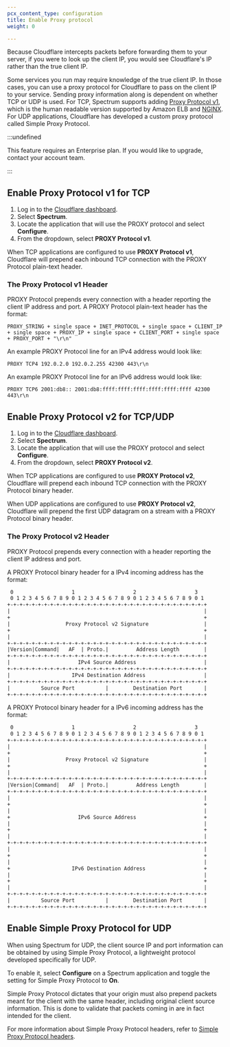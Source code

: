 ```yaml
---
pcx_content_type: configuration
title: Enable Proxy protocol
weight: 0

---
```


Because Cloudflare intercepts packets before forwarding them to your server, if you were to look up the client IP, you would see Cloudflare's IP rather than the true client IP.

Some services you run may require knowledge of the true client IP. In those cases, you can use a proxy protocol for Cloudflare to pass on the client IP to your service. Sending proxy information along is dependent on whether TCP or UDP is used. For TCP, Spectrum supports adding [Proxy Protocol v1](https://www.haproxy.org/download/1.8/doc/proxy-protocol.txt), which is the human readable version supported by Amazon ELB and [NGINX](https://docs.nginx.com/nginx/admin-guide/load-balancer/using-proxy-protocol/). For UDP applications, Cloudflare has developed a custom proxy protocol called Simple Proxy Protocol.

:::undefined


This feature requires an Enterprise plan. If you would like to upgrade, contact your account team.


:::

## Enable Proxy Protocol v1 for TCP

1. Log in to the [Cloudflare dashboard](https://dash.cloudflare.com/login).
2. Select **Spectrum**.
3. Locate the application that will use the PROXY protocol and select **Configure**.
4. From the dropdown, select **PROXY Protocol v1**.

When TCP applications are configured to use **PROXY Protocol v1**, Cloudflare will prepend each inbound TCP connection with the PROXY Protocol plain-text header.

### The Proxy Protocol v1 Header

PROXY Protocol prepends every connection with a header reporting the client IP address and port. A PROXY Protocol plain-text header has the format:

```
PROXY_STRING + single space + INET_PROTOCOL + single space + CLIENT_IP + single space + PROXY_IP + single space + CLIENT_PORT + single space + PROXY_PORT + "\r\n"
```

An example PROXY Protocol line for an IPv4 address would look like:

```
PROXY TCP4 192.0.2.0 192.0.2.255 42300 443\r\n
```

An example PROXY Protocol line for an IPv6 address would look like:

```
PROXY TCP6 2001:db8:: 2001:db8:ffff:ffff:ffff:ffff:ffff:ffff 42300 443\r\n
```

## Enable Proxy Protocol v2 for TCP/UDP

1. Log in to the [Cloudflare dashboard](https://dash.cloudflare.com/login).
2. Select **Spectrum**.
3. Locate the application that will use the PROXY protocol and select **Configure**.
4. From the dropdown, select **PROXY Protocol v2**.

When TCP applications are configured to use **PROXY Protocol v2**, Cloudflare will prepend each inbound TCP connection with the PROXY Protocol binary header.

When UDP applications are configured to use **PROXY Protocol v2**, Cloudflare will prepend the first UDP datagram on a stream with a PROXY Protocol binary header.

### The Proxy Protocol v2 Header

PROXY Protocol prepends every connection with a header reporting the client IP address and port.

A PROXY Protocol binary header for a IPv4 incoming address has the format:

```txt
 0                   1                   2                   3
 0 1 2 3 4 5 6 7 8 9 0 1 2 3 4 5 6 7 8 9 0 1 2 3 4 5 6 7 8 9 0 1
+-+-+-+-+-+-+-+-+-+-+-+-+-+-+-+-+-+-+-+-+-+-+-+-+-+-+-+-+-+-+-+-+
|                                                               |
+                                                               +
|                  Proxy Protocol v2 Signature                  |
+                                                               +
|                                                               |
+-+-+-+-+-+-+-+-+-+-+-+-+-+-+-+-+-+-+-+-+-+-+-+-+-+-+-+-+-+-+-+-+
|Version|Command|   AF  | Proto.|         Address Length        |
+-+-+-+-+-+-+-+-+-+-+-+-+-+-+-+-+-+-+-+-+-+-+-+-+-+-+-+-+-+-+-+-+
|                      IPv4 Source Address                      |
+-+-+-+-+-+-+-+-+-+-+-+-+-+-+-+-+-+-+-+-+-+-+-+-+-+-+-+-+-+-+-+-+
|                    IPv4 Destination Address                   |
+-+-+-+-+-+-+-+-+-+-+-+-+-+-+-+-+-+-+-+-+-+-+-+-+-+-+-+-+-+-+-+-+
|          Source Port          |        Destination Port       |
+-+-+-+-+-+-+-+-+-+-+-+-+-+-+-+-+-+-+-+-+-+-+-+-+-+-+-+-+-+-+-+-+
```

A PROXY Protocol binary header for a IPv6 incoming address has the format:

```txt
 0                   1                   2                   3
 0 1 2 3 4 5 6 7 8 9 0 1 2 3 4 5 6 7 8 9 0 1 2 3 4 5 6 7 8 9 0 1
+-+-+-+-+-+-+-+-+-+-+-+-+-+-+-+-+-+-+-+-+-+-+-+-+-+-+-+-+-+-+-+-+
|                                                               |
+                                                               +
|                  Proxy Protocol v2 Signature                  |
+                                                               +
|                                                               |
+-+-+-+-+-+-+-+-+-+-+-+-+-+-+-+-+-+-+-+-+-+-+-+-+-+-+-+-+-+-+-+-+
|Version|Command|   AF  | Proto.|         Address Length        |
+-+-+-+-+-+-+-+-+-+-+-+-+-+-+-+-+-+-+-+-+-+-+-+-+-+-+-+-+-+-+-+-+
|                                                               |
+                                                               +
|                                                               |
+                      IPv6 Source Address                      +
|                                                               |
+                                                               +
|                                                               |
+-+-+-+-+-+-+-+-+-+-+-+-+-+-+-+-+-+-+-+-+-+-+-+-+-+-+-+-+-+-+-+-+
|                                                               |
+                                                               +
|                                                               |
+                    IPv6 Destination Address                   +
|                                                               |
+                                                               +
|                                                               |
+-+-+-+-+-+-+-+-+-+-+-+-+-+-+-+-+-+-+-+-+-+-+-+-+-+-+-+-+-+-+-+-+
|          Source Port          |        Destination Port       |
+-+-+-+-+-+-+-+-+-+-+-+-+-+-+-+-+-+-+-+-+-+-+-+-+-+-+-+-+-+-+-+-+
```

## Enable Simple Proxy Protocol for UDP

When using Spectrum for UDP, the client source IP and port information can be obtained by using Simple Proxy Protocol, a lightweight protocol developed specifically for UDP.

To enable it, select **Configure** on a Spectrum application and toggle the setting for Simple Proxy Protocol to **On**.

Simple Proxy Protocol dictates that your origin must also prepend packets meant for the client with the same header, including original client source information. This is done to validate that packets coming in are in fact intended for the client.

For more information about Simple Proxy Protocol headers, refer to [Simple Proxy Protocol headers](/spectrum/reference/simple-proxy-protocol-header/).
